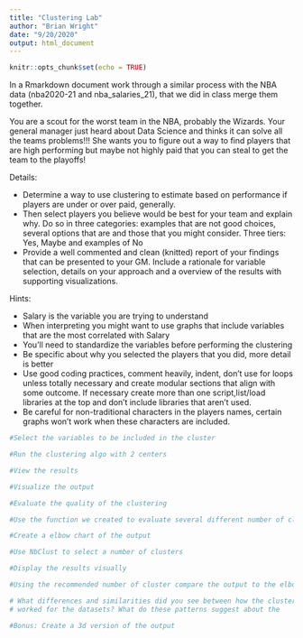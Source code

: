 ---
title: "Clustering Lab"
author: "Brian Wright"
date: "9/20/2020"
output: html_document
---

```{r setup, include=FALSE}
knitr::opts_chunk$set(echo = TRUE)
```

In a Rmarkdown document work through a similar process 
with the NBA data (nba2020-21 and nba_salaries_21), that we did in class merge them together. 

You are a scout for the worst team in the NBA, probably the Wizards. Your 
general manager just heard about Data Science and thinks it can solve all the
teams problems!!! She wants you to figure out a way to find players that are 
high performing but maybe not highly paid that you can steal to get the team 
to the playoffs! 

Details: 

- Determine a way to use clustering to estimate based on performance if 
players are under or over paid, generally. 
- Then select players you believe would be best for your team and explain why. Do so in 
three categories: examples that are not good choices, several options that are and those that you might consider. Three tiers: Yes, Maybe and examples of No
- Provide a well commented and clean (knitted) report of your findings that can be presented to your GM. Include a rationale for variable selection, details on your approach and a overview of the results with supporting visualizations. 
 

Hints:

- Salary is the variable you are trying to understand 
- When interpreting you might want to use graphs that include variables that are the most correlated with Salary
- You'll need to standardize the variables before performing the clustering
- Be specific about why you selected the players that you did, more detail is 
better
- Use good coding practices, comment heavily, indent, don't use for loops unless
totally necessary and create modular sections that align with some outcome. If 
necessary create more than one script,list/load libraries at the top and don't 
include libraries that aren't used. 
- Be careful for non-traditional characters in the players names, certain graphs won't work when these characters are included.


```{r}
#Select the variables to be included in the cluster 

```

```{r}
#Run the clustering algo with 2 centers
```

```{r}
#View the results
```

```{r}
#Visualize the output
```

```{r}
#Evaluate the quality of the clustering 
```

```{r}
#Use the function we created to evaluate several different number of clusters
```

```{r}
#Create a elbow chart of the output 
```

```{r}
#Use NbClust to select a number of clusters
```

```{r}
#Display the results visually 
```

```{r}
#Using the recommended number of cluster compare the output to the elbow chart method, assuming it's different. 
```

```{r}
# What differences and similarities did you see between how the clustering 
# worked for the datasets? What do these patterns suggest about the           # differences between republican versus  

```


```{r}
#Bonus: Create a 3d version of the output
```

